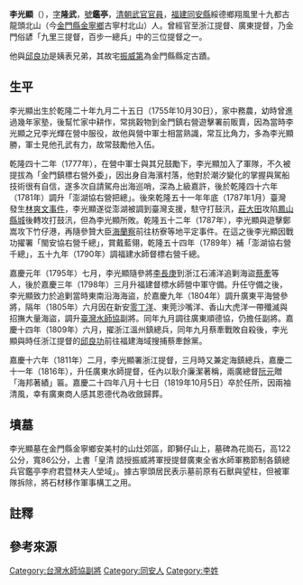 {{Infobox Biography
| subject_name   = 李光顯
| image_name     = 
| image_size     = 
| image_caption  = 
| date_of_birth  = 1755年10月30日
| place_of_birth = {{QING}}
| date_of_death  = 1819年10月5日
| place_of_death = {{QING}}[[廣東|廣東]]
| occupation     = 浙江提督、廣東提督
}}

'''李光顯'''（{{bd|1755年|10月30日|1819年|10月5日}}），[[表字|字]]'''隆武'''，[[號|號]]'''鑑亭'''，[[清朝|清朝]][[武官|武官]][[官員|官員]]，[[福建|福建]][[同安縣|同安縣]]綏德鄉翔風里十九都古龍頭北山（今[[金門縣|金門縣]][[金寧鄉|金寧鄉]]古寧村北山）人{{r|前}}{{r|李}}。曾經官至浙江提督、廣東提督{{r|前}}，乃金門俗諺「九里三提督，百步一總兵」中的三位提督之一{{NoteTag|1=另外兩位是[[蔡攀龍|蔡攀龍]]、[[邱良功|邱良功]]{{r|李}}。}}{{r|李}}。

他與[[邱良功|邱良功]]是姨表兄弟，其故宅[[古龍頭振威第|振威第]]為金門縣縣定古蹟{{r|前}}。

== 生平 ==
李光顯出生於乾隆二十年九月二十五日（1755年10月30日），家中務農，幼時曾進過幾年家塾，後幫忙家中耕作，常挑穀物到金門鎮右營遊擊署{{NoteTag|1=原址現為金城鎮西門陳氏大宗祠{{r|前}}。}}前販賣，因為當時李光顯之兄李光輝在營中服役，故他與營中軍士相當熟識，常互比角力，多為李光顯勝，軍士見他孔武有力，故常鼓勵他入伍{{r|前}}{{r|李}}。

乾隆四十二年（1777年），在營中軍士與其兄鼓勵下，李光顯加入了軍隊，不久被提拔為「金門鎮標右營外委」，因出身自海濱村落，他對於潮汐變化的掌握與駕船技術很有自信，遂多次自請駕舟出海巡哨，深為上級嘉許，後於乾隆四十六年（1781年）調升「澎湖協右營把總」{{r|前}}{{r|李}}。後來乾隆五十一年年底（1787年1月）臺灣發生[[林爽文事件|林爽文事件]]，李光顯遂從澎湖被調到臺灣支援，駐守打鼓汛{{NoteTag|1=今[[高雄港|高雄港]]，高雄鼓山區哨船頭一帶。}}，[[莊大田|莊大田]]攻陷[[鳳山縣舊城|鳳山縣城]]後轉攻打鼓汛，但為李光顯所敗{{r|前}}。乾隆五十二年（1787年），李光顯與遊擊鄭嵩攻下竹仔港{{NoteTag|1=今高雄永安區維新里。}}，再隨參贊大臣[[海蘭察|海蘭察]]前往枋寮等地平定事件{{r|李}}。在這之後李光顯因戰功擢署「閩安協右營千總」，賞戴藍翎，乾隆五十四年（1789年）補「澎湖協右營千總」，五十九年（1790年）調福建水師督標右營千總{{r|前}}{{r|李}}。

嘉慶元年（1795年）七月，李光顯隨參將[[李長庚_(清朝)|李長庚]]到浙江石浦洋追剿海盜[[蔡牽|蔡牽]]等人，後於嘉慶三年（1798年）三月升福建督標水師營中軍守備{{r|前}}{{r|李}}。升任守備之後，李光顯致力於追剿當時東南沿海海盜，於嘉慶九年（1804年）調升廣東平海營參將，隔年（1805年）六月因在新安[[零丁洋|零丁洋]]、東莞沙嘴洋、香山大虎洋一帶殲滅與招撫大量海盜，調升[[臺灣水師協|臺灣水師協]]副將{{r|前}}。同年九月調往廣東順德協，仍擔任副將。嘉慶十四年（1809年）六月，擢浙江溫州鎮總兵，同年九月蔡牽戰敗自殺後，李光顯與時任浙江提督的[[邱良功|邱良功]]前往福建海域搜捕蔡牽餘黨{{r|前}}{{r|李}}。

嘉慶十六年（1811年）二月，李光顯署浙江提督，三月時又兼定海鎮總兵，嘉慶二十一年（1816年），升任廣東水師提督，任內以耿介廉潔著稱，兩廣總督[[阮元|阮元]]贈「海邦著績」匾{{r|前}}{{r|李}}。嘉慶二十四年八月十七日（1819年10月5日）卒於任所，因兩袖清風，幸有廣東商人感其恩德代為收斂歸葬{{r|李}}。

== 墳墓 ==
李光顯墓在金門縣金寧鄉安美村的山灶郊區，即獅仔山上，墓碑為花崗石，高122公分，寬86公分，上書「皇清 誥授振威將軍授提督廣東全省水師軍務節制各鎮總兵官鑑亭李府君暨林夫人塋域」{{r|前}}。據古寧頭居民表示墓前原有石獸與望柱，但被軍隊拆除，將石材移作軍事構工之用{{r|前}}。

== 註釋 ==
{{ReflistH}}
{{NoteFoot}}
{{ReflistF}}

== 參考來源 ==
{{reflist|refs=
<ref name="前">{{cite book|author=黃振良、陳炳容 |title=《前人的足跡 金門的古蹟與先賢·海邦著績 李光顯》 |publisher=金門縣文化局 |location=金門縣金城鎮 |isbn=978-986-02-1047-7 |pages=168－174頁 |date=2009年11月}}</ref>
<ref name="李">{{cite book|author=李增德 |title=《金門史話》 |publisher=金門縣文化局  |isbn=986-00-0723-3 |page=186、188－190頁|date=2005年3月}}</ref>
}}

{{start box}}
{{s-before|[[敏祿|敏祿]]}}
{{s-title|[[臺灣水師協|臺灣水師協]][[副將|副將]]|1805年上任}}
{{s-after|[[邱良功|邱良功]]}}
{{end box}}

[[Category:台灣水師協副將|Category:台灣水師協副將]]
[[Category:同安人|Category:同安人]]
[[Category:李姓|Category:李姓]]